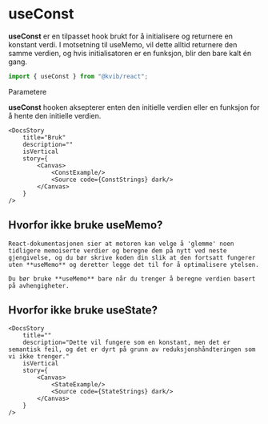 

<Meta title="Hooks/useConst" />

# useConst

**useConst** er en tilpasset hook brukt for å initialisere og returnere en konstant verdi.
I motsetning til useMemo, vil dette alltid returnere den samme verdien, og hvis initialisatoren er en funksjon, blir den bare kalt én gang.

```jsx
import { useConst } from "@kvib/react";
```

<DocsHeading>Parametere</DocsHeading>

**useConst** hooken aksepterer enten den initielle verdien eller en funksjon for å hente den initielle verdien.


<Feedback component="useConst"/>

<DocsContainer>

    <DocsStory
        title="Bruk"
        description=""
        isVertical
        story={
            <Canvas>
                <ConstExample/>
                <Source code={ConstStrings} dark/>
            </Canvas>
        }
    />
</DocsContainer>

<DocsContainer>

## Hvorfor ikke bruke useMemo?

    React-dokumentasjonen sier at motoren kan velge å 'glemme' noen tidligere memoiserte verdier og beregne dem på nytt ved neste gjengivelse, og du bør skrive koden din slik at den fortsatt fungerer uten **useMemo** og deretter legge det til for å optimalisere ytelsen.

    Du bør bruke **useMemo** bare når du trenger å beregne verdien basert på avhengigheter.

## Hvorfor ikke bruke useState?

    <DocsStory
        title=""
        description="Dette vil fungere som en konstant, men det er semantisk feil, og det er dyrt på grunn av reduksjonshåndteringen som vi ikke trenger."
        isVertical
        story={
            <Canvas>
                <StateExample/>
                <Source code={StateStrings} dark/>
            </Canvas>
        }
    />
</DocsContainer>





